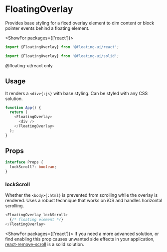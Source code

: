 <PageCard>

# FloatingOverlay

Provides base styling for a fixed overlay element to dim content
or block pointer events behind a floating element.

<ShowFor packages={['react']}>

```js
import {FloatingOverlay} from '@floating-ui/react';
```

</ShowFor>
<ShowFor packages={['solid']}>

```js
import {FloatingOverlay} from '@floating-ui/solid';
```

</ShowFor>
<ShowFor packages={['react-dom']}>

<PackageLimited>@floating-ui/react only</PackageLimited>

</ShowFor>

</PageCard>

## Usage

It renders a `<div>{:js}` with base styling. Can be styled with
any CSS solution.

```js
function App() {
  return (
    <FloatingOverlay>
      <div />
    </FloatingOverlay>
  );
}
```

## Props

```ts
interface Props {
  lockScroll?: boolean;
}
```

### lockScroll

Whether the `<body>{:html}` is prevented from scrolling while the
overlay is rendered. Uses a robust technique that works on iOS
and handles horizontal scrolling.

```js
<FloatingOverlay lockScroll>
  {/* floating element */}
</FloatingOverlay>
```

<ShowFor packages={['react']}>
  If you need a more advanced solution, or find enabling this
  prop causes unwanted side effects in your application,
  [react-remove-scroll](https://www.npmjs.com/package/react-remove-scroll)
  is a solid solution.
</ShowFor>
